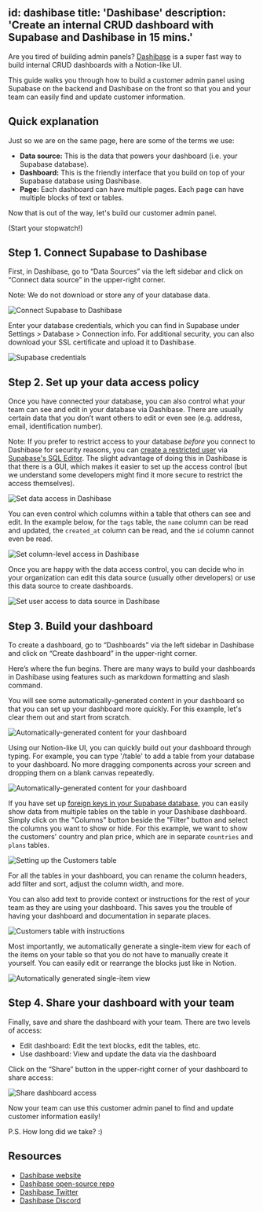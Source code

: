 
id: dashibase
title: 'Dashibase'
description: 'Create an internal CRUD dashboard with Supabase and Dashibase in 15 mins.'
---

Are you tired of building admin panels? [Dashibase](https://dashibase.com/) is a super fast way to build internal CRUD dashboards with a Notion-like UI.

This guide walks you through how to build a customer admin panel using Supabase on the backend and Dashibase on the front so that you and your team can easily find and update customer information.

## Quick explanation

Just so we are on the same page, here are some of the terms we use:

- **Data source:** This is the data that powers your dashboard (i.e. your Supabase database).
- **Dashboard:** This is the friendly interface that you build on top of your Supabase database using Dashibase.
- **Page:** Each dashboard can have multiple pages. Each page can have multiple blocks of text or tables.

Now that is out of the way, let's build our customer admin panel.

(Start your stopwatch!)

## Step 1. Connect Supabase to Dashibase

First, in Dashibase, go to “Data Sources” via the left sidebar and click on “Connect data source” in the upper-right corner.

Note: We do not download or store any of your database data.

![Connect Supabase to Dashibase](/docs/img/guides/integrations/dashibase/connect-database.png)

Enter your database credentials, which you can find in Supabase under Settings > Database > Connection info. For additional security, you can also download your SSL certificate and upload it to Dashibase.

![Supabase credentials](/docs/img/guides/integrations/dashibase/supabase-credentials.png)

## Step 2. Set up your data access policy

Once you have connected your database, you can also control what your team can see and edit in your database via Dashibase. There are usually certain data that you don’t want others to edit or even see (e.g. address, email, identification number).

Note: If you prefer to restrict access to your database _before_ you connect to Dashibase for security reasons, you can [create a restricted user](https://aws.amazon.com/blogs/database/managing-postgresql-users-and-roles/) via [Supabase's SQL Editor](/docs/guides/database#the-sql-editor). The slight advantage of doing this in Dashibase is that there is a GUI, which makes it easier to set up the access control (but we understand some developers might find it more secure to restrict the access themselves).

![Set data access in Dashibase](/docs/img/guides/integrations/dashibase/set-data-access.png)

You can even control which columns within a table that others can see and edit. In the example below, for the `tags` table, the `name` column can be read and updated, the `created_at` column can be read, and the `id` column cannot even be read.

![Set column-level access in Dashibase](/docs/img/guides/integrations/dashibase/set-column-access.png)

Once you are happy with the data access control, you can decide who in your organization can edit this data source (usually other developers) or use this data source to create dashboards.

![Set user access to data source in Dashibase](/docs/img/guides/integrations/dashibase/data-source-user-access.png)

## Step 3. Build your dashboard

To create a dashboard, go to “Dashboards” via the left sidebar in Dashibase and click on “Create dashboard” in the upper-right corner.

Here’s where the fun begins. There are many ways to build your dashboards in Dashibase using features such as markdown formatting and slash command.

You will see some automatically-generated content in your dashboard so that you can set up your dashboard more quickly. For this example, let's clear them out and start from scratch.

![Automatically-generated content for your dashboard](/docs/img/guides/integrations/dashibase/initial-dashboard-content.png)

Using our Notion-like UI, you can quickly build out your dashboard through typing. For example, you can type '/table' to add a table from your database to your dashboard. No more dragging components across your screen and dropping them on a blank canvas repeatedly.

![Automatically-generated content for your dashboard](/docs/img/guides/integrations/dashibase/slash-command.gif)

If you have set up [foreign keys in your Supabase database](/docs/guides/database/tables#joining-tables-with-foreign-keys), you can easily show data from multiple tables on the table in your Dashibase dashboard. Simply click on the "Columns" button beside the "Filter" button and select the columns you want to show or hide. For this example, we want to show the customers' country and plan price, which are in separate `countries` and `plans` tables.

![Setting up the Customers table](/docs/img/guides/integrations/dashibase/customers-table.png)

For all the tables in your dashboard, you can rename the column headers, add filter and sort, adjust the column width, and more.

You can also add text to provide context or instructions for the rest of your team as they are using your dashboard. This saves you the trouble of having your dashboard and documentation in separate places.

![Customers table with instructions](/docs/img/guides/integrations/dashibase/customers-table-with-text.png)

Most importantly, we automatically generate a single-item view for each of the items on your table so that you do not have to manually create it yourself. You can easily edit or rearrange the blocks just like in Notion.

![Automatically generated single-item view](/docs/img/guides/integrations/dashibase/single-item-view.png)

## Step 4. Share your dashboard with your team

Finally, save and share the dashboard with your team. There are two levels of access:

- Edit dashboard: Edit the text blocks, edit the tables, etc.
- Use dashboard: View and update the data via the dashboard

Click on the “Share” button in the upper-right corner of your dashboard to share access:

![Share dashboard access](/docs/img/guides/integrations/dashibase/share-dashboard.png)

Now your team can use this customer admin panel to find and update customer information easily!

P.S. How long did we take? :)

## Resources

- [Dashibase website](https://dashibase.com/)
- [Dashibase open-source repo](https://github.com/dashibase)
- [Dashibase Twitter](https://twitter.com/dashibase)
- [Dashibase Discord](https://discord.gg/crhDFYvbbq)
